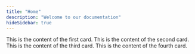```yaml
---
title: "Home"
description: "Welcome to our documentation"
hideSidebar: true
---
```


<CardGroup>
  <Card title="First Card" icon="square-1">
    This is the content of the first card.
  </Card>
  <Card title="Second Card" icon="square-2">
    This is the content of the second card.
  </Card>
  <Card title="Third Card" icon="square-3">
    This is the content of the third card.
  </Card>
  <Card title="Fourth Card" icon="square-4">
    This is the content of the fourth card.
  </Card>
</CardGroup>